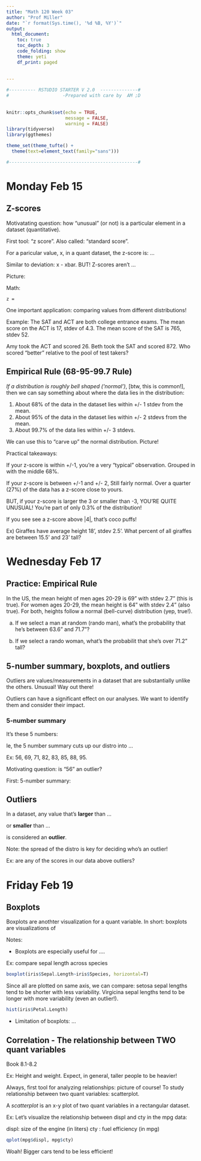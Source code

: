 ```yaml
---
title: "Math 120 Week 03"
author: "Prof Miller"
date: "`r format(Sys.time(), '%d %B, %Y')`"
output: 
  html_document:
    toc: true
    toc_depth: 3
    code_folding: show
    theme: yeti
    df_print: paged
  
  
---
```


```r

#---------- RSTUDIO STARTER V 2.0  --------------#
#                    -Prepared with care by  AM ;D
                
                                                                          
knitr::opts_chunk$set(echo = TRUE, 
                      message = FALSE, 
                      warning = FALSE)      
library(tidyverse)                
library(ggthemes)                    

theme_set(theme_tufte() +                                     
  theme(text=element_text(family="sans")))  

#------------------------------------------------#
```


# Monday Feb 15

## Z-scores

Motivatating question:  how "unusual" (or not) is a particular element in a dataset (quantitative).


First tool:  "z score".  Also called:  "standard score".  

For a paricular value, x, in a quant dataset, the z-score is:  ...


Similar to deviation:  x - xbar.  BUT!  Z-scores aren't ...

Picture:  


Math:

    z = 
    
    
One important application:  comparing values from different distributions!

Example:  The SAT and ACT are both college entrance exams.  The mean score on the ACT is 17, stdev of 4.3.  The mean score of the SAT is 765, stdev 52.

Amy took the ACT and scored 26.  Beth took the SAT and scored 872.  Who scored "better" relative to the pool of test takers?



## Empirical Rule (68-95-99.7 Rule)

*If a distribution is roughly bell shaped ('normal')*,  [btw, this is common!], then we can say something about where the data lies in the distribution:

1)  About 68% of the data in the dataset lies within +/- 1 stdev from the mean.  
2)  About 95% of the data in the dataset lies within +/- 2 stdevs from the mean.
3)  About 99.7% of the data lies within +/- 3 stdevs.

We can use this to "carve up" the normal distribution.  Picture!

Practical takeaways:

If your z-score is within +/-1, you're a very "typical" observation.  Grouped in with the middle 68%.  

If your z-score is between +/-1 and +/- 2, Still fairly normal.  Over a quarter (27%) of the data has a z-score close to yours.

BUT, if your z-score is larger the 3 or smaller than -3, YOU'RE QUITE UNUSUAL!  You're part of only 0.3% of the distribution!

If you see see a z-score above |4|, that's coco puffs!

Ex)  Giraffes have average height 18', stdev 2.5'.  What percent of all giraffes are between 15.5' and 23' tall?







# Wednesday Feb 17

## Practice:  Empirical Rule

In the US, the mean height of men ages 20-29 is 69" with stdev 2.7" (this is true).  For women ages 20-29, the mean height is 64" with stdev 2.4" (also true).  For both, heights follow a normal (bell-curve) distribution (yep, true!).


a)  If we select a man at random (rando man), what's the probability that he's between 63.6" and 71.7"?




b)  If we select a rando woman, what's the probabilit that she's over 71.2" tall?




## 5-number summary, boxplots, and outliers


Outliers are values/measurements in a dataset that are substantially unlike the others.  Unusual!  Way out there!

Outliers can have a significant effect on our analyses.  We want to identify them and consider their impact.

### 5-number summary

It's these 5 numbers:   


Ie, the 5 number summary cuts up our distro into ...


Ex:  56, 69, 71, 82, 83, 85, 88, 95.

Motivating question:  is "56" an outlier?

First:  5-number summary:



## Outliers

In a dataset, any value that's **larger** than ...


or **smaller** than ...


is considered an **outlier**.

Note: the spread of the distro is key for deciding who's an outlier!

Ex:  are any of the scores in our data above outliers?









# Friday Feb 19

## Boxplots




Boxplots are anothter visualization for a quant variable.  In short:  boxplots are visualizations of 


Notes:

- Boxplots are especially useful for ....

Ex:  compare sepal length across species

```r
boxplot(iris$Sepal.Length~iris$Species, horizontal=T)
```

Since all are plotted on same axis, we can compare:  setosa sepal lengths tend to be shorter with less variability.  Virgicina sepal lengths tend to be longer with more variability (even an outlier!).


```r
hist(iris$Petal.Length)
```

- Limitation of boxplots:  ...


## Correlation - The relationship between TWO quant variables

Book 8.1-8.2

Ex:  Height and weight.  Expect, in general, taller people to be heavier!

Always, first tool for analyzing relationships:  picture of course!  To study relationship between two quant variables:  scatterplot.

A *scatterplot* is an x-y plot of two quant variables in a rectangular dataset.  

Ex:  Let's visualize the relationship between displ and cty in the mpg data:

displ:  size of the engine (in liters)
cty :   fuel efficiency (in mpg)

```r
qplot(mpg$displ, mpg$cty)
```

Woah!  Bigger cars tend to be less efficient!














































































